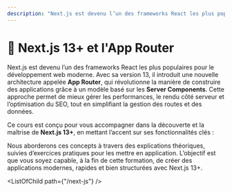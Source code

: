 ```yaml
---
description: "Next.js est devenu l’un des frameworks React les plus populaires pour le développement web moderne. Avec sa version 13, il introduit une nouvelle architecture appelée App Router, qui révolutionne la manière de construire des applications grâce à un modèle basé sur les Server Components."
---
```



# 🧭 **Next.js 13+ et l'App Router**

Next.js est devenu l’un des frameworks React les plus populaires pour le développement web moderne. Avec sa version 13, il introduit une nouvelle architecture appelée **App Router**, qui révolutionne la manière de construire des applications grâce à un modèle basé sur les **Server Components**. Cette approche permet de mieux gérer les performances, le rendu côté serveur et l’optimisation du SEO, tout en simplifiant la gestion des routes et des données.  

Ce cours est conçu pour vous accompagner dans la découverte et la maîtrise de **Next.js 13+**, en mettant l’accent sur ses fonctionnalités clés :  

<Plan />

Nous aborderons ces concepts à travers des explications théoriques, suivies d’exercices pratiques pour les mettre en application. L’objectif est que vous soyez capable, à la fin de cette formation, de créer des applications modernes, rapides et bien structurées avec Next.js 13+.  

<ListOfChild path={"/next-js"} />
